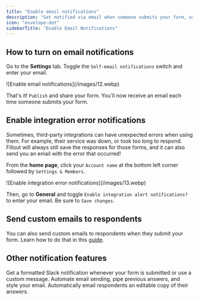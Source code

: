 ```yaml
---
title: "Enable email notifications"
description: "Get notified via email when someone submits your form, or encounters an integration-related issue."
icon: "envelope-dot"
sidebarTitle: "Enable Email Notifications"
---
```


## How to turn on email notifications

Go to the **Settings** tab. Toggle the `Self-email notifications` switch and enter your email.

<Frame>
  ![Enable email notifications](/images/12.webp)
</Frame>

That's it\! `Publish` and share your form. You'll now receive an email each time someone submits your form.

## Enable integration error notifications

Sometimes, third-party integrations can have unexpected errors when using them. For example, their service was down, or took too long to respond. Fillout will always still save the responses for those forms, and it can also send you an email with the error that occurred\!

From the **home page**, click your `Account name` at the bottom left corner followed by `Settings & Members`.

<Frame style={{ width: '432px' , height: '265px' }}>
  ![Enable integration error notifications](/images/13.webp)
</Frame>

Then, go to **General** and toggle `Enable integration alert notifications?` to enter your email. Be sure to `Save changes`.

## Send custom emails to respondents

You can also send custom emails to respondents when they submit your form. Learn how to do that in this [guide](/respondent-emails).

## Other notification features

<CardGroup cols={3}>
  <Card title="Connect to Slack" icon="slack" iconType="regular" color="#FFC738" href="/slack">
    Get a formatted Slack notification whenever your form is submitted or use a custom message.
  </Card>
  <Card title="Custom email notifications" icon="envelope-open-text" iconType="regular" color="#FFC738" href="/custom-emails">
    Automate email sending, pipe previous answers, and style your email.
  </Card>
  <Card title="Respondent notification email" icon="bell" iconType="regular" color="#FFC738" href="/respondent-emails">
    Automatically email respondents an editable copy of their answers.
  </Card>
</CardGroup>
